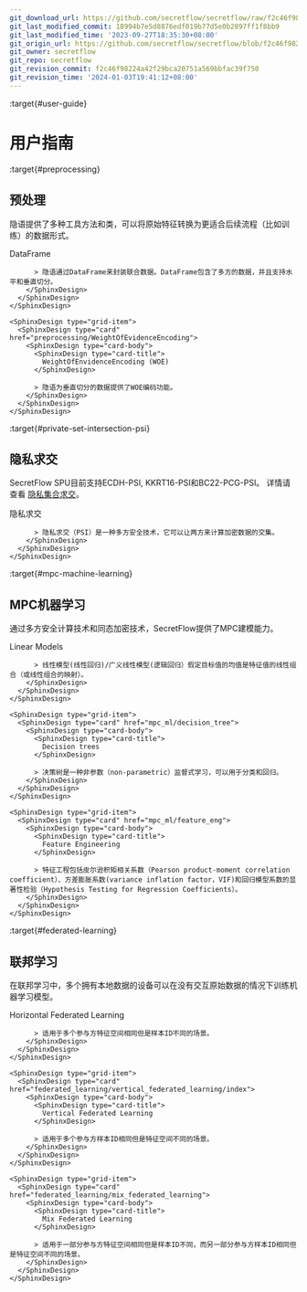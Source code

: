 ```yaml
---
git_download_url: https://github.com/secretflow/secretflow/raw/f2c46f98224a42f29bca20751a569bbfac39f750/docs/user_guide/index.rst
git_last_modified_commit: 18994b7e5d8876edf019b77d5e0b2897ff1f8bb9
git_last_modified_time: '2023-09-27T18:35:30+08:00'
git_origin_url: https://github.com/secretflow/secretflow/blob/f2c46f98224a42f29bca20751a569bbfac39f750/docs/user_guide/index.rst
git_owner: secretflow
git_repo: secretflow
git_revision_commit: f2c46f98224a42f29bca20751a569bbfac39f750
git_revision_time: '2024-01-03T19:41:12+08:00'
---
```


:target{#user-guide}

# <Target id="id1" />用户指南

:target{#preprocessing}

## 预处理

隐语提供了多种工具方法和类，可以将原始特征转换为更适合后续流程（比如训练）的数据形式。

<SphinxDesign type="grid-container">
  <SphinxDesign type="grid-row">
    <SphinxDesign type="grid-item">
      <SphinxDesign type="card" href="preprocessing/DataFrame">
        <SphinxDesign type="card-body">
          <SphinxDesign type="card-title">
            DataFrame
          </SphinxDesign>

          > 隐语通过DataFrame来封装联合数据。DataFrame包含了多方的数据，并且支持水平和垂直切分。
        </SphinxDesign>
      </SphinxDesign>
    </SphinxDesign>

    <SphinxDesign type="grid-item">
      <SphinxDesign type="card" href="preprocessing/WeightOfEvidenceEncoding">
        <SphinxDesign type="card-body">
          <SphinxDesign type="card-title">
            WeightOfEnvidenceEncoding (WOE)
          </SphinxDesign>

          > 隐语为垂直切分的数据提供了WOE编码功能。
        </SphinxDesign>
      </SphinxDesign>
    </SphinxDesign>
  </SphinxDesign>
</SphinxDesign>

:target{#private-set-intersection-psi}

## 隐私求交

SecretFlow SPU目前支持ECDH-PSI, KKRT16-PSI和BC22-PCG-PSI。 详情请查看 [隐私集合求交](psi.mdx)。

<SphinxDesign type="grid-container">
  <SphinxDesign type="grid-row">
    <SphinxDesign type="grid-item">
      <SphinxDesign type="card" href="psi">
        <SphinxDesign type="card-body">
          <SphinxDesign type="card-title">
            隐私求交
          </SphinxDesign>

          > 隐私求交（PSI）是一种多方安全技术，它可以让两方来计算加密数据的交集。
        </SphinxDesign>
      </SphinxDesign>
    </SphinxDesign>
  </SphinxDesign>
</SphinxDesign>

:target{#mpc-machine-learning}

## MPC机器学习

通过多方安全计算技术和同态加密技术，SecretFlow提供了MPC建模能力。

<SphinxDesign type="grid-container">
  <SphinxDesign type="grid-row">
    <SphinxDesign type="grid-item">
      <SphinxDesign type="card" href="mpc_ml/linear_model">
        <SphinxDesign type="card-body">
          <SphinxDesign type="card-title">
            Linear Models
          </SphinxDesign>

          > 线性模型(线性回归)/广义线性模型(逻辑回归）假定目标值的均值是特征值的线性组合（或线性组合的映射）。
        </SphinxDesign>
      </SphinxDesign>
    </SphinxDesign>

    <SphinxDesign type="grid-item">
      <SphinxDesign type="card" href="mpc_ml/decision_tree">
        <SphinxDesign type="card-body">
          <SphinxDesign type="card-title">
            Decision trees
          </SphinxDesign>

          > 决策树是一种非参数（non-parametric）监督式学习，可以用于分类和回归。
        </SphinxDesign>
      </SphinxDesign>
    </SphinxDesign>

    <SphinxDesign type="grid-item">
      <SphinxDesign type="card" href="mpc_ml/feature_eng">
        <SphinxDesign type="card-body">
          <SphinxDesign type="card-title">
            Feature Engineering
          </SphinxDesign>

          > 特征工程包括皮尔逊积矩相关系数（Pearson product-moment correlation coefficient）、方差膨胀系数(variance inflation factor，VIF)和回归模型系数的显著性检验（Hypothesis Testing for Regression Coefficients）。
        </SphinxDesign>
      </SphinxDesign>
    </SphinxDesign>
  </SphinxDesign>
</SphinxDesign>

:target{#federated-learning}

## 联邦学习

在联邦学习中，多个拥有本地数据的设备可以在没有交互原始数据的情况下训练机器学习模型。

<SphinxDesign type="grid-container">
  <SphinxDesign type="grid-row">
    <SphinxDesign type="grid-item">
      <SphinxDesign type="card" href="federated_learning/horizontal_federated_learning/index">
        <SphinxDesign type="card-body">
          <SphinxDesign type="card-title">
            Horizontal Federated Learning
          </SphinxDesign>

          > 适用于多个参与方特征空间相同但是样本ID不同的场景。
        </SphinxDesign>
      </SphinxDesign>
    </SphinxDesign>

    <SphinxDesign type="grid-item">
      <SphinxDesign type="card" href="federated_learning/vertical_federated_learning/index">
        <SphinxDesign type="card-body">
          <SphinxDesign type="card-title">
            Vertical Federated Learning
          </SphinxDesign>

          > 适用于多个参与方样本ID相同但是特征空间不同的场景。
        </SphinxDesign>
      </SphinxDesign>
    </SphinxDesign>

    <SphinxDesign type="grid-item">
      <SphinxDesign type="card" href="federated_learning/mix_federated_learning">
        <SphinxDesign type="card-body">
          <SphinxDesign type="card-title">
            Mix Federated Learning
          </SphinxDesign>

          > 适用于一部分参与方特征空间相同但是样本ID不同，而另一部分参与方样本ID相同但是特征空间不同的场景。
        </SphinxDesign>
      </SphinxDesign>
    </SphinxDesign>
  </SphinxDesign>
</SphinxDesign>

<TableOfContents />
